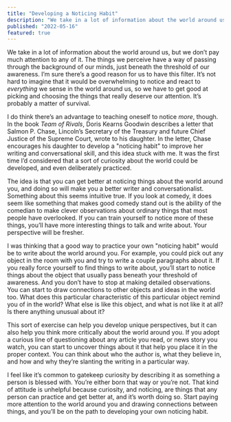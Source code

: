```yaml
---
title: "Developing a Noticing Habit"
description: "We take in a lot of information about the world around us, but we don’t pay much attention to any of it. How can we get better at noticing?"
published: "2022-05-16"
featured: true
---
```


We take in a lot of information about the world around us, but we don’t pay much attention to any of it. The things we perceive have a way of passing through the background of our minds, just beneath the threshold of our awareness. I’m sure there’s a good reason for us to have this filter. It’s not hard to imagine that it would be overwhelming to notice and react to _everything_ we sense in the world around us, so we have to get good at picking and choosing the things that really deserve our attention. It’s probably a matter of survival.

I do think there’s an advantage to teaching oneself to notice _more_, though. In the book _Team of Rivals_, Doris Kearns Goodwin describes a letter that Salmon P. Chase, Lincoln’s Secretary of the Treasury and future Chief Justice of the Supreme Court, wrote to his daughter. In the letter, Chase encourages his daughter to develop a "noticing habit" to improve her writing and conversational skill, and this idea stuck with me. It was the first time I’d considered that a sort of curiosity about the world could be developed, and even deliberately practiced.

The idea is that you can get better at noticing things about the world around you, and doing so will make you a better writer and conversationalist. Something about this seems intuitive true. If you look at comedy, it does seem like something that makes good comedy stand out is the ability of the comedian to make clever observations about ordinary things that most people have overlooked. If you can train yourself to notice more of these things, you’ll have more interesting things to talk and write about. Your perspective will be fresher.

I was thinking that a good way to practice your own "noticing habit" would be to write about the world around you. For example, you could pick out any object in the room with you and try to write a couple paragraphs about it. If you really force yourself to find things to write about, you’ll start to notice things about the object that usually pass beneath your threshold of awareness. And you don’t have to stop at making detailed observations. You can start to draw connections to other objects and ideas in the world too. What does this particular characteristic of this particular object remind you of in the world? What else is like this object, and what is not like it at all? Is there anything unusual about it?

This sort of exercise can help you develop unique perspectives, but it can also help you think more critically about the world around you. If you adopt a curious line of questioning about any article you read, or news story you watch, you can start to uncover things about it that help you place it in the proper context. You can think about who the author is, what they believe in, and how and why they’re slanting the writing in a particular way.

I feel like it’s common to gatekeep curiosity by describing it as something a person is blessed with. You’re either born that way or you’re not. That kind of attitude is unhelpful because curiosity, and noticing, are things that any person can practice and get better at, and it’s worth doing so. Start paying more attention to the world around you and drawing connections between things, and you’ll be on the path to developing your own noticing habit.
